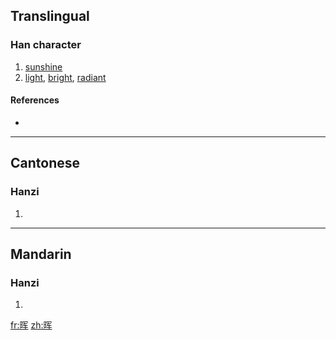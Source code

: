 {{also|暉}}
==Translingual==

===Han character===
{{Han char|rn=72|rad=日|as=06|sn=10|four=|canj=日月大手 (ABKQ), X日月大手 (XABKQ)}}

# [[sunshine]]
# [[light]], [[bright]], [[radiant]]

====References====
* {{Han ref|kx=0495.241|hdz=21509.081|uh=6656|ud=26198}}

----

==Cantonese==

===Hanzi===
{{yue-hanzi|jyut=|y=fai1|tra=暉}}

# {{defn|Cantonese|sort=日06}}

----

==Mandarin==

===Hanzi===
{{cmn-hanzi|tra=暉|pin=[[huī]] ([[hui1]]), [[shèng]] ([[sheng4]])|wg=hui<sup>1</sup>, sheng<sup>4</sup>}}

# {{defn|Mandarin|sort=日06}}

[[fr:晖]]
[[zh:晖]]
